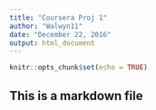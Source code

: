 ---
title: "Coursera Proj 1"
author: "Walwyn11"
date: "December 22, 2016"
output: html_document
---

```{r setup, include=FALSE}
knitr::opts_chunk$set(echo = TRUE)
```

## This is a markdown file